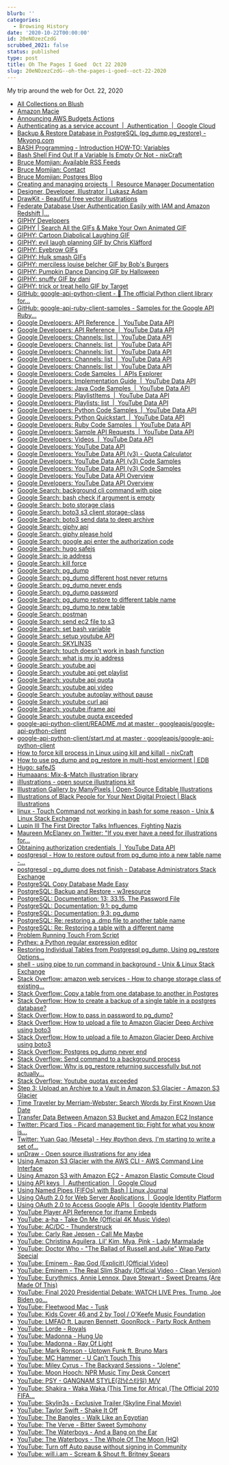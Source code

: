 ```yaml
---
blurb: ''
categories:
  - Browsing History
date: '2020-10-22T00:00:00'
id: 20eNOzezCzdG
scrubbed_2021: false
status: published
type: post
title: Oh The Pages I Goed  Oct 22 2020
slug: 20eNOzezCzdG--oh-the-pages-i-goed--oct-22-2020
---
```


My trip around the web for Oct. 22, 2020

- [All Collections on Blush](https://blush.design/collections)
- [Amazon Macie](https://mt.us-east-1.macie.aws.amazon.com/users/?dlp=4)
- [Announcing AWS Budgets Actions](https://aws.amazon.com/about-aws/whats-new/2020/10/announcing-aws-budgets-actions/)
- [Authenticating as a service account  |  Authentication  |  Google Cloud](https://cloud.google.com/docs/authentication/production)
- [Backup & Restore Database in PostgreSQL (pg_dump,pg_restore) - Mkyong.com](https://mkyong.com/database/backup-restore-database-in-postgresql-pg_dumppg_restore/)
- [BASH Programming - Introduction HOW-TO: Variables](https://tldp.org/HOWTO/Bash-Prog-Intro-HOWTO-5.html)
- [Bash Shell Find Out If a Variable Is Empty Or Not - nixCraft](https://www.cyberciti.biz/faq/unix-linux-bash-script-check-if-variable-is-empty/)
- [Bruce Momjian: Available RSS Feeds](https://momjian.us/main/rss.html)
- [Bruce Momjian: Contact](https://momjian.us/main/contact.html)
- [Bruce Momjian: Postgres Blog](https://momjian.us/main/blogs/pgblog/2018.html#September_12_2018)
- [Creating and managing projects  |  Resource Manager Documentation](https://cloud.google.com/resource-manager/docs/creating-managing-projects?visit_id=637390137760772980-155757354&rd=1)
- [Designer, Developer, Illustrator | Lukasz Adam](https://lukaszadam.com/)
- [DrawKit - Beautiful free vector illustrations](https://www.drawkit.io/)
- [Federate Database User Authentication Easily with IAM and Amazon Redshift |...](https://aws.amazon.com/blogs/big-data/federate-database-user-authentication-easily-with-iam-and-amazon-redshift/)
- [GIPHY Developers](https://developers.giphy.com/docs/sdk)
- [GIPHY | Search All the GIFs & Make Your Own Animated GIF](https://giphy.com/)
- [GIPHY: Cartoon Diabolical Laughing GIF](https://giphy.com/gifs/cartoon-power-8wzDNe9unxCuY)
- [GIPHY: evil laugh planning GIF by Chris Kläfford](https://giphy.com/gifs/3o752cLI1kuEeat1sY)
- [GIPHY: Eyebrow GIFs](https://giphy.com/search/eyebrow)
- [GIPHY: Hulk smash GIFs](https://giphy.com/search/hulk-smash)
- [GIPHY: merciless louise belcher GIF by Bob's Burgers](https://giphy.com/gifs/bobs-burgers-fox-bobs-burgers-tv-3o72FfM5HJydzafgUE)
- [GIPHY: Pumpkin Dance Dancing GIF by Halloween](https://giphy.com/gifs/dancing-halloween-pumpkin-dance-l3vRfhFD8hJCiP0uQ)
- [GIPHY: snuffy GIF by dani](https://giphy.com/gifs/dani-snuffy-3ohzdH04SWISQ1FO1O)
- [GIPHY: trick or treat hello GIF by Target](https://giphy.com/gifs/target-7JyxaDwZsY1Zkg1XUz)
- [GitHub: google-api-python-client - 🐍 The official Python client library for...](https://github.com/googleapis/google-api-python-client)
- [GitHub: google-api-ruby-client-samples - Samples for the Google API Ruby...](https://github.com/google/google-api-ruby-client-samples)
- [Google Developers: API Reference  |  YouTube Data API](https://developers.google.com/youtube/v3/docs)
- [Google Developers: API Reference  |  YouTube Data API](https://developers.google.com/youtube/v3/docs/?apix=true)
- [Google Developers: Channels: list  |  YouTube Data API](https://developers.google.com/youtube/v3/docs/channels/list?apix=true&apix_params=%7B%22part%22%3A%22contentDetails%22%2C%22mine%22%3A%22true%22%7D)
- [Google Developers: Channels: list  |  YouTube Data API](https://developers.google.com/youtube/v3/docs/channels/list?apix=true)
- [Google Developers: Channels: list  |  YouTube Data API](https://developers.google.com/youtube/v3/docs/channels/list)
- [Google Developers: Channels: list  |  YouTube Data API](https://developers.google.com/youtube/v3/docs/channels/list?apix_params=%7B%22part%22%3A%5B%22snippet%2CcontentDetails%2Cstatistics%22%5D%2C%22id%22%3A%5B%22UC_x5XG1OV2P6uZZ5FSM9Ttw%22%5D%7D&apix=true)
- [Google Developers: Channels: list  |  YouTube Data API](https://developers.google.com/youtube/v3/docs/channels/list?apix=true&apix_params=%7B%22part%22%3A%5B%22snippet%2CcontentDetails%2Cstatistics%22%5D%2C%22id%22%3A%5B%22UC_x5XG1OV2P6uZZ5FSM9Ttw%22%5D%7D#common-use-cases)
- [Google Developers: Code Samples  |  APIs Explorer](https://developers.google.com/explorer-help/guides/code_samples#python)
- [Google Developers: Implementation Guide  |  YouTube Data API](https://developers.google.com/youtube/v3/guides/implementation)
- [Google Developers: Java Code Samples  |  YouTube Data API](https://developers.google.com/youtube/v3/code_samples/java)
- [Google Developers: PlaylistItems  |  YouTube Data API](https://developers.google.com/youtube/v3/docs/playlistItems)
- [Google Developers: Playlists: list  |  YouTube Data API](https://developers.google.com/youtube/v3/docs/playlists/list)
- [Google Developers: Python Code Samples  |  YouTube Data API](https://developers.google.com/youtube/v3/code_samples/python)
- [Google Developers: Python Quickstart  |  YouTube Data API](https://developers.google.com/youtube/v3/quickstart/python)
- [Google Developers: Ruby Code Samples  |  YouTube Data API](https://developers.google.com/youtube/v3/code_samples/ruby#authorize_a_request)
- [Google Developers: Sample API Requests  |  YouTube Data API](https://developers.google.com/youtube/v3/sample_requests)
- [Google Developers: Videos  |  YouTube Data API](https://developers.google.com/youtube/v3/docs/videos)
- [Google Developers: YouTube Data API](https://developers.google.com/youtube/v3)
- [Google Developers: YouTube Data API (v3) - Quota Calculator](https://developers.google.com/youtube/v3/determine_quota_cost)
- [Google Developers: YouTube Data API (v3) Code Samples](https://developers.google.com/youtube/v3/code_samples)
- [Google Developers: YouTube Data API (v3) Code Samples](https://developers.google.com/youtube/v3/code_samples#ruby)
- [Google Developers: YouTube Data API Overview](https://developers.google.com/youtube/v3/getting-started)
- [Google Developers: YouTube Data API Overview](https://developers.google.com/youtube/v3/getting-started#partial)
- [Google Search: background cli command with pipe](https://www.google.com/search?client=safari&rls=en&q=background+cli+command+with+pipe&ie=UTF-8&oe=UTF-8)
- [Google Search: bash check if argument is empty](https://www.google.com/search?client=safari&rls=en&q=bash+check+if+argument+is+empty&ie=UTF-8&oe=UTF-8)
- [Google Search: boto storage class](https://www.google.com/search?client=safari&rls=en&q=boto+storage+class&ie=UTF-8&oe=UTF-8)
- [Google Search: boto3 s3 client storage-class](https://www.google.com/search?client=safari&rls=en&q=boto3+s3+client+storage-class&ie=UTF-8&oe=UTF-8)
- [Google Search: boto3 send data to deep archive](https://www.google.com/search?client=safari&rls=en&q=boto3+send+data+to+deep+archive&ie=UTF-8&oe=UTF-8)
- [Google Search: giphy api](https://www.google.com/search?client=safari&rls=en&q=giphy+api&ie=UTF-8&oe=UTF-8)
- [Google Search: giphy please hold](https://www.google.com/search?newwindow=1&client=safari&rls=en&ei=voyRX82mEsLZ5gL5y4bYDw&q=giphy+please+hold&oq=giphy+please+hold&gs_lcp=CgZwc3ktYWIQAzIFCAAQyQM6BAgAEEc6CAgAELEDEIMBOgQIABBDOgIIADoFCAAQsQM6CwguELEDEMcBEKMCOgUIABCRAjoICC4QxwEQrwE6BAgAEAM6BQguELEDOggIABCxAxDJAzoGCAAQFhAeOggIABAWEAoQHlDVHljkQGCXQmgAcAR4AIABkgGIAa8GkgEDNy4ymAEAoAEBqgEHZ3dzLXdpesgBCMABAQ&sclient=psy-ab&ved=0ahUKEwjN_crOqsjsAhXCrFkKHfmlAfsQ4dUDCAw&uact=5)
- [Google Search: google api enter the authorization code](https://www.google.com/search?client=safari&rls=en&q=google+api+enter+the+authorization+code&ie=UTF-8&oe=UTF-8)
- [Google Search: hugo safejs](https://www.google.com/search?client=safari&rls=en&q=hugo+safejs&ie=UTF-8&oe=UTF-8)
- [Google Search: ip address](https://www.google.com/search?client=safari&rls=en&q=ip+address&ie=UTF-8&oe=UTF-8)
- [Google Search: kill force](https://www.google.com/search?client=safari&rls=en&q=kill+force&ie=UTF-8&oe=UTF-8)
- [Google Search: pg_dump](https://www.google.com/search?client=safari&rls=en&q=pg_dump&ie=UTF-8&oe=UTF-8)
- [Google Search: pg_dump different host never returns](https://www.google.com/search?client=safari&rls=en&q=pg_dump+different+host+never+returns&ie=UTF-8&oe=UTF-8)
- [Google Search: pg_dump never ends](https://www.google.com/search?newwindow=1&client=safari&rls=en&ei=uZaRX_LBCKjP5gKtxKGwDQ&q=pg_dump+never+ends&oq=pg_dump+never+ends&gs_lcp=CgZwc3ktYWIQAzIFCCEQqwIyBQghEKsCOgQIABBHOgUIABDJAzoCCAA6CQgAEMkDEBYQHjoGCAAQFhAeOgUIIRCgAVDkhQNYgZADYM6UA2gAcAN4AIABhQGIAeQHkgEDNi40mAEAoAEBqgEHZ3dzLXdpesgBCMABAQ&sclient=psy-ab&ved=0ahUKEwiyguqQtMjsAhWop1kKHS1iCNYQ4dUDCAw&uact=5)
- [Google Search: pg_dump password](https://www.google.com/search?client=safari&rls=en&q=pg_dump+password&ie=UTF-8&oe=UTF-8)
- [Google Search: pg_dump restore to different table name](https://www.google.com/search?client=safari&rls=en&q=pg_dump+restore+to+different+table+name&ie=UTF-8&oe=UTF-8)
- [Google Search: pg_dump to new table](https://www.google.com/search?client=safari&rls=en&q=pg_dump+to+new+table&ie=UTF-8&oe=UTF-8)
- [Google Search: postman](https://www.google.com/search?client=safari&rls=en&q=postman&ie=UTF-8&oe=UTF-8)
- [Google Search: send ec2 file to s3](https://www.google.com/search?client=safari&rls=en&q=send+ec2+file+to+s3&ie=UTF-8&oe=UTF-8)
- [Google Search: set bash variable](https://www.google.com/search?client=safari&rls=en&q=set+bash+variable&ie=UTF-8&oe=UTF-8)
- [Google Search: setup youtube API](https://www.google.com/search?client=safari&rls=en&q=setup+youtube+API&ie=UTF-8&oe=UTF-8)
- [Google Search: SKYLIN3S](https://www.google.com/search?client=safari&rls=en&q=SKYLIN3S&ie=UTF-8&oe=UTF-8)
- [Google Search: touch doesn't work in bash function](https://www.google.com/search?client=safari&rls=en&q=touch+doesn%27t+work+in+bash+function&ie=UTF-8&oe=UTF-8)
- [Google Search: what is my ip address](https://www.google.com/search?newwindow=1&client=safari&rls=en&ei=ZBuSX7aGG6TH5gLBopiwAQ&q=what+is+my+ip+address&oq=what+is+my+ip+address&gs_lcp=CgZwc3ktYWIQAzICCAAyAggAMgIIADICCAAyAggAMgIIADICCAAyAggAMgIIADIICAAQsQMQgwE6BAgAEEc6BggAEAcQHlDmHFi1H2C1IGgAcAJ4AIABUYgB7AGSAQEzmAEAoAEBqgEHZ3dzLXdpesgBCMABAQ&sclient=psy-ab&ved=0ahUKEwi2yOXTssnsAhWko1kKHUERBhYQ4dUDCAw&uact=5)
- [Google Search: youtube api](https://www.google.com/search?client=safari&rls=en&q=youtube+api&ie=UTF-8&oe=UTF-8)
- [Google Search: youtube api get playlist](https://www.google.com/search?client=safari&rls=en&q=youtube+api+get+playlist&ie=UTF-8&oe=UTF-8)
- [Google Search: youtube api quota](https://www.google.com/search?client=safari&rls=en&q=youtube+api+quota&ie=UTF-8&oe=UTF-8)
- [Google Search: youtube api video](https://www.google.com/search?client=safari&rls=en&q=youtube+api+video&ie=UTF-8&oe=UTF-8)
- [Google Search: youtube autoplay without pause](https://www.google.com/search?client=safari&rls=en&q=youtube+autoplay+without+pause&ie=UTF-8&oe=UTF-8)
- [Google Search: youtube curl api](https://www.google.com/search?client=safari&rls=en&q=youtube+curl+api&ie=UTF-8&oe=UTF-8)
- [Google Search: youtube iframe api](https://www.google.com/search?client=safari&rls=en&q=youtube+iframe+api&ie=UTF-8&oe=UTF-8)
- [Google Search: youtube quota exceeded](https://www.google.com/search?client=safari&rls=en&q=youtube+quota+exceeded&ie=UTF-8&oe=UTF-8)
- [google-api-python-client/README.md at master · googleapis/google-api-python-client](https://github.com/googleapis/google-api-python-client/blob/master/docs/README.md)
- [google-api-python-client/start.md at master · googleapis/google-api-python-client](https://github.com/googleapis/google-api-python-client/blob/master/docs/start.md)
- [How to force kill process in Linux using kill and killall - nixCraft](https://www.cyberciti.biz/faq/how-force-kill-process-linux/)
- [How to use pg_dump and pg_restore in multi-host enviorment | EDB](https://www.enterprisedb.com/postgres-tutorials/how-use-pgdump-and-pgrestore-multi-host-enviorment)
- [Hugo: safeJS](https://gohugo.io/functions/safejs/)
- [Humaaans: Mix-&-Match illustration library](https://www.humaaans.com/)
- [illlustrations - open source illustrations kit](https://illlustrations.co/)
- [Illustration Gallery by ManyPixels | Open-Source Editable Illustrations](https://www.manypixels.co/gallery/)
- [Illustrations of Black People for Your Next Digital Project | Black Illustrations](https://www.blackillustrations.com/)
- [linux - Touch Command not working in bash for some reason - Unix & Linux Stack Exchange](https://unix.stackexchange.com/questions/545287/touch-command-not-working-in-bash-for-some-reason)
- [Lupin III The First Director Talks Influences, Fighting Nazis](https://io9.gizmodo.com/lupin-iii-the-firsts-director-on-bringing-an-anime-ico-1845418080)
- [Maureen McElaney on Twitter: "If you ever have a need for illustrations for...](https://twitter.com/Mo_Mack/status/1319266827718086659)
- [Obtaining authorization credentials  |  YouTube Data API](https://developers.google.com/youtube/registering_an_application)
- [postgresql - How to restore output from pg_dump into a new table name -...](https://dba.stackexchange.com/questions/238633/how-to-restore-output-from-pg-dump-into-a-new-table-name)
- [postgresql - pg_dump does not finish - Database Administrators Stack Exchange](https://dba.stackexchange.com/questions/64481/pg-dump-does-not-finish)
- [PostgreSQL Copy Database Made Easy](https://www.postgresqltutorial.com/postgresql-copy-database/)
- [PostgreSQL: Backup and Restore - w3resource](https://w3resource.com/PostgreSQL/postgresql-backup-restore.php)
- [PostgreSQL: Documentation: 13: 33.15. The Password File](https://www.postgresql.org/docs/current/libpq-pgpass.html)
- [PostgreSQL: Documentation: 9.1: pg_dump](https://www.postgresql.org/docs/9.1/app-pgdump.html)
- [PostgreSQL: Documentation: 9.3: pg_dump](https://www.postgresql.org/docs/9.3/app-pgdump.html)
- [PostgreSQL: Re: restoring a .dmp file to another table name](https://www.postgresql.org/message-id/1093243433.1520.18.camel@Andrea.peacock.de)
- [PostgreSQL: Re: Restoring a table with a different name](https://www.postgresql.org/message-id/20040227193333.J7999@cookie.varlena.com)
- [Problem Running Touch From Script](https://www.unix.com/shell-programming-and-scripting/66465-problem-running-touch-script.html)
- [Pythex: a Python regular expression editor](https://pythex.org/)
- [Restoring Individual Tables from Postgresql pg_dump, Using pg_restore Options...](https://medium.com/@tbeach/restoring-individual-tables-from-postgresql-pg-dump-using-pg-restore-options-ef3ce2b41ab6)
- [shell - using pipe to run command in background - Unix & Linux Stack Exchange](https://unix.stackexchange.com/questions/213926/using-pipe-to-run-command-in-background)
- [Stack Overflow: amazon web services - How to change storage class of existing...](https://stackoverflow.com/questions/39309846/how-to-change-storage-class-of-existing-key-via-boto3)
- [Stack Overflow: Copy a table from one database to another in Postgres](https://stackoverflow.com/questions/3195125/copy-a-table-from-one-database-to-another-in-postgres)
- [Stack Overflow: How to create a backup of a single table in a postgres database?](https://stackoverflow.com/questions/3682866/how-to-create-a-backup-of-a-single-table-in-a-postgres-database)
- [Stack Overflow: How to pass in password to pg_dump?](https://stackoverflow.com/questions/2893954/how-to-pass-in-password-to-pg-dump)
- [Stack Overflow: How to upload a file to Amazon Glacier Deep Archive using boto3](https://stackoverflow.com/questions/59039076/how-to-upload-a-file-to-amazon-glacier-deep-archive-using-boto3)
- [Stack Overflow: How to upload a file to Amazon Glacier Deep Archive using boto3](https://stackoverflow.com/questions/59039076/how-to-upload-a-file-to-amazon-glacier-deep-archive-using-boto3/59043915#59043915)
- [Stack Overflow: Postgres pg_dump never end](https://stackoverflow.com/questions/54308171/postgres-pg-dump-never-end)
- [Stack Overflow: Send command to a background process](https://stackoverflow.com/questions/5998126/send-command-to-a-background-process)
- [Stack Overflow: Why is pg_restore returning successfully but not actually...](https://stackoverflow.com/questions/5900888/why-is-pg-restore-returning-successfully-but-not-actually-restoring-my-database)
- [Stack Overflow: Youtube quotas exceeded](https://stackoverflow.com/questions/47408723/youtube-quotas-exceeded)
- [Step 3: Upload an Archive to a Vault in Amazon S3 Glacier - Amazon S3 Glacier](https://docs.aws.amazon.com/amazonglacier/latest/dev/getting-started-upload-archive.html)
- [Time Traveler by Merriam-Webster: Search Words by First Known Use Date](https://www.merriam-webster.com/time-traveler/2020)
- [Transfer Data Between Amazon S3 Bucket and Amazon EC2 Instance](https://aws.amazon.com/premiumsupport/knowledge-center/s3-transfer-data-bucket-instance/)
- [Twitter: Picard Tips - Picard management tip: Fight for what you know is...](https://twitter.com/PicardTips/status/1319317725164957696)
- [Twitter: Yuan Gao (Meseta) - Hey #python devs, I'm starting to write a set of...](https://twitter.com/mesetatron/status/1319307791413219331)
- [unDraw - Open source illustrations for any idea](https://undraw.co/)
- [Using Amazon S3 Glacier with the AWS CLI - AWS Command Line Interface](https://docs.aws.amazon.com/cli/latest/userguide/cli-services-glacier.html)
- [Using Amazon S3 with Amazon EC2 - Amazon Elastic Compute Cloud](https://docs.aws.amazon.com/AWSEC2/latest/UserGuide/AmazonS3.html)
- [Using API keys  |  Authentication  |  Google Cloud](https://cloud.google.com/docs/authentication/api-keys)
- [Using Named Pipes (FIFOs) with Bash | Linux Journal](https://www.linuxjournal.com/content/using-named-pipes-fifos-bash)
- [Using OAuth 2.0 for Web Server Applications  |  Google Identity Platform](https://developers.google.com/identity/protocols/oauth2/web-server)
- [Using OAuth 2.0 to Access Google APIs  |  Google Identity Platform](https://developers.google.com/identity/protocols/oauth2)
- [YouTube Player API Reference for iframe Embeds](https://developers.google.com/youtube/iframe_api_reference)
- [YouTube: a-ha - Take On Me (Official 4K Music Video)](https://www.youtube.com/watch?v=djV11Xbc914)
- [YouTube: AC/DC - Thunderstruck ](https://www.youtube.com/watch?v=v2AC41dglnM)
- [YouTube: Carly Rae Jepsen - Call Me Maybe](https://www.youtube.com/watch?v=fWNaR-rxAic)
- [YouTube: Christina Aguilera, Lil' Kim, Mya, Pink - Lady Marmalade ](https://www.youtube.com/watch?v=RQa7SvVCdZk)
- [YouTube: Doctor Who - "The Ballad of Russell and Julie" Wrap Party Special](https://www.youtube.com/watch?v=giaMRyn47Xg)
- [YouTube: Eminem - Rap God (Explicit) [Official Video]](https://www.youtube.com/watch?v=XbGs_qK2PQA)
- [YouTube: Eminem - The Real Slim Shady (Official Video - Clean Version)](https://www.youtube.com/watch?v=eJO5HU_7_1w)
- [YouTube: Eurythmics, Annie Lennox, Dave Stewart - Sweet Dreams (Are Made Of This) ](https://www.youtube.com/watch?v=qeMFqkcPYcg)
- [YouTube: Final 2020 Presidential Debate: WATCH LIVE Pres. Trump, Joe Biden go...](https://www.youtube.com/watch?v=8o3jOBpIjS8)
- [YouTube: Fleetwood Mac - Tusk ](https://www.youtube.com/watch?v=ATMR5ettHz8)
- [YouTube: Kids Cover 46 and 2 by Tool / O'Keefe Music Foundation](https://www.youtube.com/watch?v=mYKLvYGqaC0&list=PLkn-t62Aed1CoBuKYT2zSi6wCdAVzNXD3)
- [YouTube: LMFAO ft. Lauren Bennett, GoonRock - Party Rock Anthem ](https://www.youtube.com/watch?v=KQ6zr6kCPj8)
- [YouTube: Lorde - Royals ](https://www.youtube.com/watch?v=nlcIKh6sBtc)
- [YouTube: Madonna - Hung Up ](https://www.youtube.com/watch?v=EDwb9jOVRtU)
- [YouTube: Madonna - Ray Of Light ](https://www.youtube.com/watch?v=x3ov9USxVxY)
- [YouTube: Mark Ronson - Uptown Funk  ft. Bruno Mars](https://www.youtube.com/watch?v=OPf0YbXqDm0)
- [YouTube: MC Hammer - U Can't Touch This ](https://www.youtube.com/watch?v=otCpCn0l4Wo)
- [YouTube: Miley Cyrus - The Backyard Sessions - "Jolene"](https://www.youtube.com/watch?v=wOwblaKmyVw&list=RDwOwblaKmyVw&start_radio=1&t=4)
- [YouTube: Moon Hooch: NPR Music Tiny Desk Concert](https://www.youtube.com/watch?v=wwBhxBBa7tE)
- [YouTube: PSY - GANGNAM STYLE(강남스타일) M/V](https://www.youtube.com/watch?v=9bZkp7q19f0)
- [YouTube: Shakira - Waka Waka (This Time for Africa) (The Official 2010 FIFA...](https://www.youtube.com/watch?v=pRpeEdMmmQ0)
- [YouTube: Skylin3s - Exclusive Trailer (Skyline Final Movie)](https://www.youtube.com/watch?v=kYzMu8pQSgc)
- [YouTube: Taylor Swift - Shake It Off](https://www.youtube.com/watch?v=nfWlot6h_JM)
- [YouTube: The Bangles - Walk Like an Egyptian ](https://www.youtube.com/watch?v=Cv6tuzHUuuk)
- [YouTube: The Verve - Bitter Sweet Symphony ](https://www.youtube.com/watch?v=1lyu1KKwC74)
- [YouTube: The Waterboys - And a Bang on the Ear ](https://www.youtube.com/watch?v=xmyPHfu9c0c)
- [YouTube: The Waterboys - The Whole Of The Moon (HQ)](https://www.youtube.com/watch?v=pu7AR0-FRro)
- [YouTube: Turn off Auto pause without signing in Community](https://support.google.com/youtube/thread/3133830?hl=en)
- [YouTube: will.i.am - Scream & Shout ft. Britney Spears ](https://www.youtube.com/watch?v=kYtGl1dX5qI)
